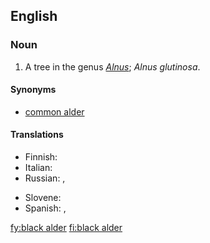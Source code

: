 ==English==

===Noun===
{{en-noun|sg=[[black]] [[alder]]}}

# A tree in the genus ''[[Alnus]]''; ''Alnus glutinosa''.

====Synonyms====
* [[common alder]]

====Translations====
{{trans-top|Alnus glutinosa}}
* Finnish: {{t+|fi|tervaleppä}}
* Italian: {{t-|it|ontano nero|m}}
* Russian: {{t|ru|ольха клейкая|f|sc=Cyrl|tr=ol'xá kléjkaja}}, {{t|ru|ольха чёрная|f|sc=Cyrl|tr=ol'xá čórnaja}}
{{trans-mid}}
* Slovene: {{t+|sl|črna jelša}}
* Spanish: {{qualifier|Castilian Spanish}} {{t-|es|aliso|m}},  {{qualifier|Castilian Spanish}} {{t|es|alisos|m|p}}
{{trans-bottom}}

[[fy:black alder]]
[[fi:black alder]]